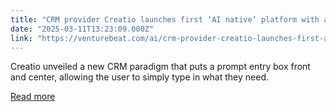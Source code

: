 ```yaml
---
title: "CRM provider Creatio launches first ‘AI native’ platform with agentic digital talent built-in"
date: "2025-03-11T13:23:09.000Z"
link: "https://venturebeat.com/ai/crm-provider-creatio-launches-first-ai-native-platform-with-agentic-digital-talent-built-in/"
---
```


Creatio unveiled a new CRM paradigm that puts a prompt entry box front and center, allowing the user to simply type in what they need.

[Read more](https://venturebeat.com/ai/crm-provider-creatio-launches-first-ai-native-platform-with-agentic-digital-talent-built-in/)
